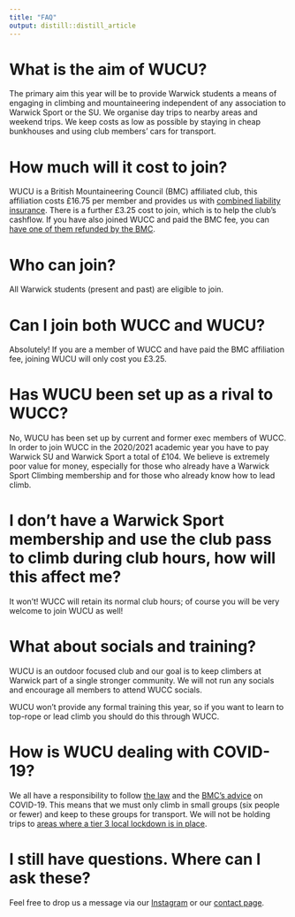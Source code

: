 ```yaml
---
title: "FAQ"
output: distill::distill_article
---
```


# What is the aim of WUCU?
The primary aim this year will be to provide Warwick students a means of engaging in climbing and mountaineering independent of any association to Warwick Sport or the SU. We organise day trips to nearby areas and weekend trips. We keep costs as low as possible by staying in cheap bunkhouses and using club members' cars for transport.


# How much will it cost to join?

WUCU is a British Mountaineering Council (BMC) affiliated club, this affiliation costs £16.75 per member and provides us with [combined liability insurance](http://www.bmc-insurance-centre.co.uk/uploads/documents/bmc-insurance-centre//BMC-Club-Summary-2020-June-2020.pdf). There is a further £3.25 cost to join, which is to help the club’s cashflow. If you have also joined WUCC and paid the BMC fee, you can [have one of them refunded by the BMC](https://www.thebmc.co.uk/claiming-multiple-membership-refunds).


# Who can join?

All Warwick students (present and past) are eligible to join.


# Can I join both WUCC and WUCU?

Absolutely! If you are a member of WUCC and have paid the BMC affiliation fee, joining WUCU will only cost you £3.25.


# Has WUCU been set up as a rival to WUCC?

No, WUCU has been set up by current and former exec members of WUCC. In order to join WUCC in the 2020/2021 academic year you have to pay Warwick SU and Warwick Sport a total of £104. We believe is extremely poor value for money, especially for those who already have a Warwick Sport Climbing membership and for those who already know how to lead climb.


# I don’t have a Warwick Sport membership and use the club pass to climb during club hours, how will this affect me?

It won’t! WUCC will retain its normal club hours; of course you will be very welcome to join WUCU as well!


# What about socials and training?

WUCU is an outdoor focused club and our goal is to keep climbers at Warwick part of a single stronger community. We will not run any socials and encourage all members to attend WUCC socials.


WUCU won’t provide any formal training this year, so if you want to learn to top-rope or lead climb you should do this through WUCC.


# How is WUCU dealing with COVID-19?

We all have a responsibility to follow [the law](https://www.gov.uk/coronavirus) and the [BMC’s advice](https://www.thebmc.co.uk/covid19-restarting-club-meets) on COVID-19. This means that we must only climb in small groups (six people or fewer) and keep to these groups for transport. We will not be holding trips to [areas where a tier 3 local lockdown is in place](https://www.gov.uk/find-coronavirus-local-restrictions).


# I still have questions. Where can I ask these?

Feel free to drop us a message via our [Instagram](https://www.instagram.com/warwick_climbers_union/) or our [contact page](contact.html).
